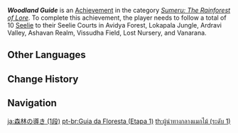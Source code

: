 {{Achievement Infobox
|title        = Woodland Guide
|id           = 80165
|order id     = 165
|category     = Sumeru: The Rainforest of Lore
|description  = Follow a total of 10 [[Seelie]] to their Seelie Courts in [[Avidya Forest]], [[Lokapala Jungle]], [[Ardravi Valley]], [[Ashavan Realm]], [[Vissudha Field]], [[Lost Nursery]], and [[Vanarana (Area)]].
|requirements = 
|set          = Woodland Guide
|tier         = 1
|tiers_total  = 3
|primogems    = 5
|tracking     = Tracks the amount of Seelie found.
|topic        = Seelie
|hidden       = 
|type         = 
}}
'''''Woodland Guide''''' is an [[Achievement]] in the category ''[[Sumeru: The Rainforest of Lore]]''. To complete this achievement, the player needs to follow a total of 10 [[Seelie]] to their Seelie Courts in Avidya Forest, Lokapala Jungle, Ardravi Valley, Ashavan Realm, Vissudha Field, Lost Nursery, and Vanarana.
<!--
==Gameplay Notes==

==Trivia==

==Video Guides==
{{EVT
|video1   = 
|caption1 = 
}}
-->
==Other Languages==
{{Other Languages|Transclude=Woodland Guide}}

==Change History==
{{Change History|3.0}}
<!--
==References==
{{Reflist}}
-->
==Navigation==
{{Achievement Navbox}}

[[ja:森林の導き (1段)]]
[[pt-br:Guia da Floresta (Etapa 1)]]
[[th:ผู้นำทางกลางแมกไม้ (ระดับ 1)]]